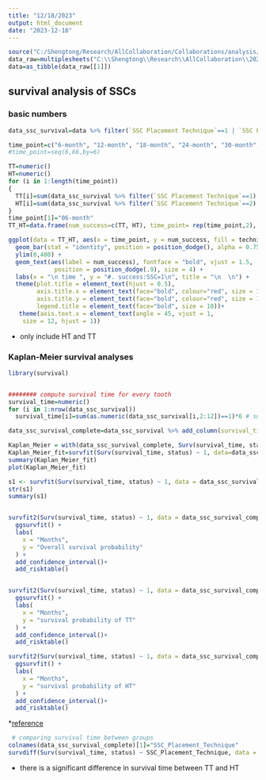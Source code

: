 ```yaml
---
title: "12/18/2023"
output: html_document
date: "2023-12-18"
---
```


```r
source("C:/Shengtong/Research/AllCollaboration/Collaborations/analysis/Rfunctions.R")
data_raw=multiplesheets("C:\\Shengtong\\Research\\AllCollaboration\\2023\\202310\\Cem\\Dr Han Excel workbook-Hall SSC study.xlsx")
data=as_tibble(data_raw[[1]])
```


## survival analysis of SSCs 

### basic numbers 

```r
data_ssc_survival=data %>% filter(`SSC Placement Technique`==1 | `SSC Placement Technique`==2 ) %>% select(`SSC Placement Technique`, `6-month`, `12-month`, `18-month`, `24-month`, `30-month`, `36-month`, `42-month`, `48-month`, `54-month`, `60-month`, `66-month`)

time_point=c("6-month", "12-month", "18-month", "24-month", "30-month", "36-month", "42-month", "48-month", "54-month", "60-month", "66-month")
#time_point=seq(6,66,by=6)

TT=numeric()
HT=numeric()
for (i in 1:length(time_point))
{
  TT[i]=sum(data_ssc_survival %>% filter(`SSC Placement Technique`==1) %>% select(time_point[i]) %>% pull()==1) # count survivors at every time point  
  HT[i]=sum(data_ssc_survival %>% filter(`SSC Placement Technique`==2) %>% select(time_point[i]) %>% pull()==1)
}
time_point[1]="06-month"
TT_HT=data.frame(num_success=c(TT, HT), time_point= rep(time_point,2), technique=c(rep("TT", length(time_point)), rep("HT", length(time_point))))

ggplot(data = TT_HT, aes(x = time_point, y = num_success, fill = technique)) +
  geom_bar(stat = "identity", position = position_dodge(), alpha = 0.75)  +
  ylim(0,400) +
  geom_text(aes(label = num_success), fontface = "bold", vjust = 1.5, 
             position = position_dodge(.9), size = 4) +
  labs(x = "\n time ", y = "#. success:SSC=1\n", title = "\n  \n") +
  theme(plot.title = element_text(hjust = 0.5), 
        axis.title.x = element_text(face="bold", colour="red", size = 12),
        axis.title.y = element_text(face="bold", colour="red", size = 12),
        legend.title = element_text(face="bold", size = 10))+
   theme(axis.text.x = element_text(angle = 45, vjust = 1, 
    size = 12, hjust = 1))

```
* only include HT and TT 


### Kaplan-Meier survival analyses 

```r
library(survival)


######## compute survival time for every tooth 
survival_time=numeric()
for (i in 1:nrow(data_ssc_survival))
  survival_time[i]=sum(as.numeric(data_ssc_survival[i,2:12])==1)*6 # survival time in months 

data_ssc_survival_complete=data_ssc_survival %>% add_column(survival_time=survival_time, status=rep(1, length(survival_time))) %>% drop_na()  

Kaplan_Meier = with(data_ssc_survival_complete, Surv(survival_time, status))
Kaplan_Meier_fit=survfit(Surv(survival_time, status) ~ 1, data=data_ssc_survival_complete)
summary(Kaplan_Meier_fit)
plot(Kaplan_Meier_fit)

s1 <- survfit(Surv(survival_time, status) ~ 1, data = data_ssc_survival_complete)
str(s1)
summary(s1)


survfit2(Surv(survival_time, status) ~ 1, data = data_ssc_survival_complete) %>% 
  ggsurvfit() +
  labs(
    x = "Months",
    y = "Overall survival probability"
  ) + 
  add_confidence_interval()+
  add_risktable()


survfit2(Surv(survival_time, status) ~ 1, data = data_ssc_survival_complete %>% filter(`SSC Placement Technique`==1)) %>% 
  ggsurvfit() +
  labs(
    x = "Months",
    y = "survival probability of TT"
  ) + 
  add_confidence_interval()+
  add_risktable()

survfit2(Surv(survival_time, status) ~ 1, data = data_ssc_survival_complete %>% filter(`SSC Placement Technique`==2)) %>% 
  ggsurvfit() +
  labs(
    x = "Months",
    y = "survival probability of HT"
  ) + 
  add_confidence_interval()+
  add_risktable()
```
 

*[reference](https://www.emilyzabor.com/tutorials/survival_analysis_in_r_tutorial.html)


```r
 # comparing survival time between groups
colnames(data_ssc_survival_complete)[1]="SSC_Placement_Technique"
survdiff(Surv(survival_time, status) ~ SSC_Placement_Technique, data = data_ssc_survival_complete)
```
* there is a significant difference in survival time between TT and HT  